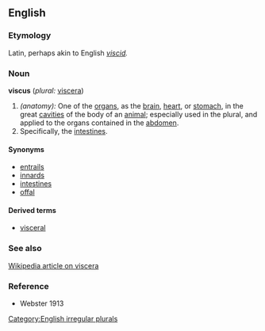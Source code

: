 ==English==

===Etymology===
Latin, perhaps akin to English ''[[viscid]].''

===Noun===
'''viscus'''  (''plural:'' [[viscera]])

# ''(anatomy):'' One of the [[organ]]s, as the [[brain]], [[heart]], or [[stomach]], in the great [[cavity|cavities]] of the body of an [[animal]];  especially used in the plural, and applied to the organs contained in the [[abdomen]].
# Specifically, the [[intestine]]s.

====Synonyms====
*[[entrails]]
*[[innards]]
*[[intestine]]s
*[[offal]]

====Derived terms====
*[[visceral]]

===See also===
[[w:viscera|Wikipedia article on viscera]]

===Reference===
*Webster 1913

[[Category:English irregular plurals]]